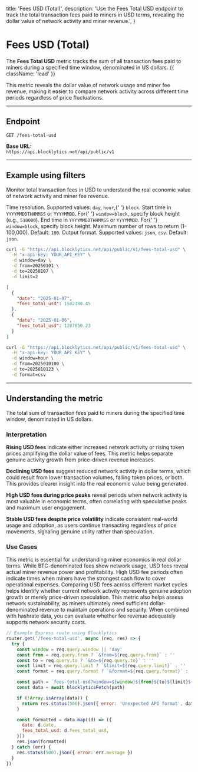   title: 'Fees USD (Total)',
  description:
    'Use the Fees Total USD endpoint to track the total transaction fees paid to miners in USD terms, revealing the dollar value of network activity and miner revenue.',
}

# Fees USD (Total)

The **Fees Total USD** metric tracks the sum of all transaction fees paid to miners during a specified time window, denominated in US dollars. {{ className: 'lead' }}

This metric reveals the dollar value of network usage and miner fee revenue, making it easier to compare network activity across different time periods regardless of price fluctuations.

---

## Endpoint

`GET /fees-total-usd`

**Base URL:**  
`https://api.blocklytics.net/api/public/v1`

---

## Example using filters

<Row>
  <Col>

Monitor total transaction fees in USD to understand the real economic value of network activity and miner fee revenue.

<Properties>
  <Property name="window" type="string">
    Time resolution. Supported values: <code>day</code>, <code>hour</code>,{' '}
    <code>block</code>.
  </Property>
  <Property name="from" type="string">
    Start time in <code>YYYYMMDDTHHMMSS</code> or <code>YYYYMMDD</code>. For{' '}
    <code>window=block</code>, specify block height (e.g., <code>510000</code>).
  </Property>
  <Property name="to" type="string">
    End time in <code>YYYYMMDDTHHMMSS</code> or <code>YYYYMMDD</code>. For{' '}
    <code>window=block</code>, specify block height.
  </Property>
  <Property name="limit" type="integer">
    Maximum number of rows to return (1–100,000). Default: <code>100</code>.
  </Property>
  <Property name="format" type="string">
    Output format. Supported values: <code>json</code>, <code>csv</code>.
    Default: <code>json</code>.
  </Property>
</Properties>

  </Col>
  <Col>

```bash {title="Requesting Fees Total USD data"}
curl -G "https://api.blocklytics.net/api/public/v1/fees-total-usd" \
  -H "x-api-key: YOUR_API_KEY" \
  -d window=day \
  -d from=20250101 \
  -d to=20250107 \
  -d limit=2
```

```json {title="Sample JSON response"}
[
  {
    "date": "2025-01-07",
    "fees_total_usd": 1542380.45
  },
  {
    "date": "2025-01-06",
    "fees_total_usd": 1287650.23
  }
]
```

```bash {title="Exporting as CSV"}
curl -G "https://api.blocklytics.net/api/public/v1/fees-total-usd" \
  -H "x-api-key: YOUR_API_KEY" \
  -d window=hour \
  -d from=2025010100 \
  -d to=2025010123 \
  -d format=csv
```

  </Col>
</Row>

---

## Understanding the metric

<Row>
  <Col>

<Properties>
  <Property name="fees_total_usd" type="number">
    The total sum of transaction fees paid to miners during the specified time
    window, denominated in US dollars.
  </Property>
</Properties>

### Interpretation

**Rising USD fees** indicate either increased network activity or rising token prices amplifying the dollar value of fees. This metric helps separate genuine activity growth from price-driven revenue increases.

**Declining USD fees** suggest reduced network activity in dollar terms, which could result from lower transaction volumes, falling token prices, or both. This provides clearer insight into the real economic value being generated.

**High USD fees during price peaks** reveal periods when network activity is most valuable in economic terms, often correlating with speculative peaks and maximum user engagement.

**Stable USD fees despite price volatility** indicate consistent real-world usage and adoption, as users continue transacting regardless of price movements, signaling genuine utility rather than speculation.

### Use Cases

This metric is essential for understanding miner economics in real dollar terms. While BTC-denominated fees show network usage, USD fees reveal actual miner revenue power and profitability. High USD fee periods often indicate times when miners have the strongest cash flow to cover operational expenses. Comparing USD fees across different market cycles helps identify whether current network activity represents genuine adoption growth or merely price-driven speculation. This metric also helps assess network sustainability, as miners ultimately need sufficient dollar-denominated revenue to maintain operations and security. When combined with hashrate data, you can evaluate whether fee revenue adequately supports network security costs.

  </Col>
  <Col>

```js {title="Node.js (Express) example"}
// Example Express route using Blocklytics
router.get('/fees-total-usd', async (req, res) => {
  try {
    const window = req.query.window || 'day'
    const from = req.query.from ? `&from=${req.query.from}` : ''
    const to = req.query.to ? `&to=${req.query.to}` : ''
    const limit = req.query.limit ? `&limit=${req.query.limit}` : ''
    const format = req.query.format ? `&format=${req.query.format}` : ''

    const path = `fees-total-usd?window=${window}${from}${to}${limit}${format}`
    const data = await blocklyticsFetch(path)

    if (!Array.isArray(data)) {
      return res.status(500).json({ error: 'Unexpected API format', data })
    }

    const formatted = data.map((d) => ({
      date: d.date,
      fees_total_usd: d.fees_total_usd,
    }))
    res.json(formatted)
  } catch (err) {
    res.status(500).json({ error: err.message })
  }
})
```

  </Col>
</Row>
